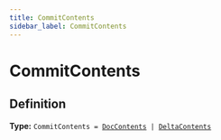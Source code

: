 ```yaml
---
title: CommitContents
sidebar_label: CommitContents
---
```


# CommitContents

## Definition

**Type:** <code>CommitContents = [DocContents](/api/interfaces/doccontents) | [DeltaContents](/api/interfaces/deltacontents)</code>

